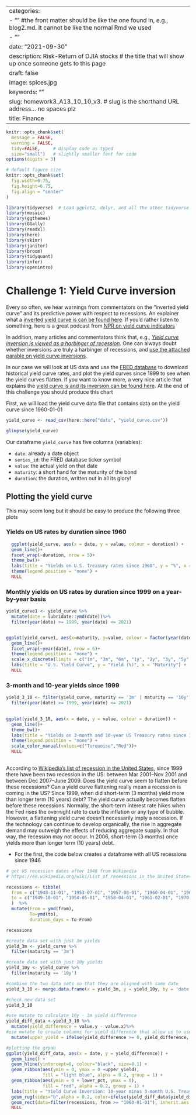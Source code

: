 
---
categories:  
- ""    #the front matter should be like the one found in, e.g., blog2.md. It cannot be like the normal Rmd we used
- ""
date: "2021-09-30"
description: Risk-Return of DJIA stocks # the title that will show up once someone gets to this page
draft: false
image: spices.jpg
keywords: ""
slug: homework3_A13_10_10_v3. # slug is the shorthand URL address... no spaces plz
title: Finance
---


```r
knitr::opts_chunk$set(
  message = FALSE, 
  warning = FALSE, 
  tidy=FALSE,     # display code as typed
  size="small")   # slightly smaller font for code
options(digits = 3)

# default figure size
knitr::opts_chunk$set(
  fig.width=6.75, 
  fig.height=6.75,
  fig.align = "center"
)
```


```r
library(tidyverse)  # Load ggplot2, dplyr, and all the other tidyverse packages
library(mosaic)
library(ggthemes)
library(GGally)
library(readxl)
library(here)
library(skimr)
library(janitor)
library(broom)
library(tidyquant)
library(infer)
library(openintro)
```



# Challenge 1: Yield Curve inversion

Every so often, we hear warnings from commentators on the "inverted yield curve" and its predictive power with respect to recessions. An explainer what a [inverted yield curve is can be found here](https://www.reuters.com/article/us-usa-economy-yieldcurve-explainer/explainer-what-is-an-inverted-yield-curve-idUSKBN1O50GA). If you'd rather listen to something, here is a great podcast from [NPR on yield curve indicators](https://www.podbean.com/media/share/dir-4zgj9-6aefd11)

In addition, many articles and commentators think that, e.g., [*Yield curve inversion is viewed as a harbinger of recession*](https://www.bloomberg.com/news/articles/2019-08-14/u-k-yield-curve-inverts-for-first-time-since-financial-crisis). One can always doubt whether inversions are truly a harbinger of recessions, and [use the attached parable on yield curve inversions](https://twitter.com/5_min_macro/status/1161627360946511873).


In our case we will look at US data and use the [FRED database](https://fred.stlouisfed.org/) to download historical yield curve rates, and plot the yield curves since 1999 to see when the yield curves flatten. If you want to know more, a very nice article that explains the [yield curve is and its inversion can be found here](https://fredblog.stlouisfed.org/2018/10/the-data-behind-the-fear-of-yield-curve-inversions/). At the end of this challenge you should produce this chart


First, we will load the yield curve data file that contains data on the yield curve since 1960-01-01

```r

yield_curve <- read_csv(here::here("data", "yield_curve.csv"))

glimpse(yield_curve)
```

Our dataframe `yield_curve` has five columns (variables):

- `date`: already a date object
- `series_id`: the FRED database ticker symbol
- `value`: the actual yield on that date
- `maturity`: a short hand for the maturity of the bond
- `duration`: the duration, written out in all its glory!


## Plotting the yield curve

This may seem long but it should be easy to produce the following three plots

### Yields on US rates by duration since 1960
```r
  ggplot(yield_curve, aes(x = date, y = value, colour = duration)) +
  geom_line()+
  facet_wrap(~duration, nrow = 5)+
  theme_bw()+
  labs(title = "Yields on U.S. Treasury rates since 1960", y = "%", x = "") +
  theme(legend.position = "none") +
  NULL
```


### Monthly yields on US rates by duration since 1999 on a year-by-year basis
```r
yield_curve1 <- yield_curve %>%
  mutate(date = lubridate::ymd(date))%>%
  filter(year(date) >= 1999, year(date) <= 2021) 


ggplot(yield_curve1, aes(x=maturity, y=value, colour = factor(year(date)), group=factor(month(date))))+
  geom_line()+
  facet_wrap(~year(date), nrow = 6)+
  theme(legend.position = "none") +
  scale_x_discrete(limits = c("1m", "3m", "6m", "1y", "2y", "3y", "5y", "7y", "10y", "20y", "30y"))+
  labs(title = "U.S. Yield Curve", y = "Yield (%)", x = "Maturity") +
  NULL
```


### 3-month and 10-year yields since 1999
```r

yield_3_10 <- filter(yield_curve, maturity == '3m' | maturity == '10y') %>%
  filter(year(date) >= 1999, year(date) <= 2021) 
  

ggplot(yield_3_10, aes(x = date, y = value, colour = duration)) +
  geom_line()+
  theme_bw()+
  labs(title = "Yields on 3-month and 10-year US Treasury rates since 1999", y = "%", x = "") +
  theme(legend.position = "none") +
  scale_color_manual(values=c("Turquoise","Red"))+
  NULL
          
```



According to [Wikipedia's list of recession in the United States](https://en.wikipedia.org/wiki/List_of_recessions_in_the_United_States), since 1999 there have been two recession in the US: between Mar 2001–Nov 2001 and between Dec 2007–June 2009. Does the yield curve seem to flatten before these recessions? Can a yield curve flattening really mean a recession is coming in the US? Since 1999, when did short-term (3 months) yield more than longer term (10 years) debt?
The yield curve actually becomes flatten before these recessions. Normally, the short-term interest rate hikes when the Fed rises the overnight rate to curb the inflation or any type of bubble. However, a flattening yield curve doesn't necessarily imply a recession. If the technology can continue to develop organically, the rise in aggregate demand may outweigh the effects of reducing aggregate supply. In that way, the recession may not occur. In 2006, short-term (3 months) once yields more than longer term (10 years) debt.


- For the first, the code below creates a dataframe with all US recessions since 1946

```r

# get US recession dates after 1946 from Wikipedia 
# https://en.wikipedia.org/wiki/List_of_recessions_in_the_United_States

recessions <- tibble(
  from = c("1948-11-01", "1953-07-01", "1957-08-01", "1960-04-01", "1969-12-01", "1973-11-01", "1980-01-01","1981-07-01", "1990-07-01", "2001-03-01", "2007-12-01","2020-02-01"),  
  to = c("1949-10-01", "1954-05-01", "1958-04-01", "1961-02-01", "1970-11-01", "1975-03-01", "1980-07-01", "1982-11-01", "1991-03-01", "2001-11-01", "2009-06-01", "2020-04-30") 
  )  %>% 
  mutate(From = ymd(from), 
         To=ymd(to),
         duration_days = To-From)

recessions
```

```r

#create data set with just 3m yields
yield_3m <- yield_curve %>%
  filter(maturity == '3m')

#create data set with just 10y yields
yield_10y <- yield_curve %>%
  filter(maturity == '10y')

#combine the two data sets so that they are aligned with same date
yield_3_10 <- merge.data.frame(x = yield_3m, y = yield_10y, by = 'date', all.x = T)

#check new data set                    
yield_3_10 

#use mutate to calculate 10y - 3m yield difference
yield_diff_data <-yield_3_10 %>%
  mutate(yield_difference = value.y - value.x)%>%
#use mutate to create columns for yield difference that allow us to use the ribbon function
  mutate(upper_yield = ifelse(yield_difference >= 0, yield_difference, 0), lower_pct = ifelse(yield_difference <= 0, yield_difference, 0))

#plotting the grpah
ggplot(yield_diff_data, aes(x = date, y = yield_difference)) +
  geom_line() +
  geom_hline(yintercept=0, colour="black", size=0.1) +
  geom_ribbon(aes(ymin = 0, ymax = 0 +upper_yield), 
              fill = "light blue", alpha = 0.2, group = 1) +
  geom_ribbon(aes(ymin = 0 + lower_pct, ymax = 0), 
              fill = "red", alpha = 0.2, group = 1) +
  labs(title = "Yield Curve Inversion: 10-year minus 3-month U.S. Treasury rates", y = "Differences: 10-year minus 3-month yield in %", x = "") +
  geom_rug(sides="b",alpha = 0.2, color=ifelse(yield_diff_data$yield_difference > 0, "light blue", "red")) +
  geom_rect(data=filter(recessions, from >= "1960-01-01"), inherit.aes = F, mapping=aes(xmin=From, xmax= To, ymin=-Inf, ymax=Inf), color="NA", alpha=0.3)+ 
  NULL

```

